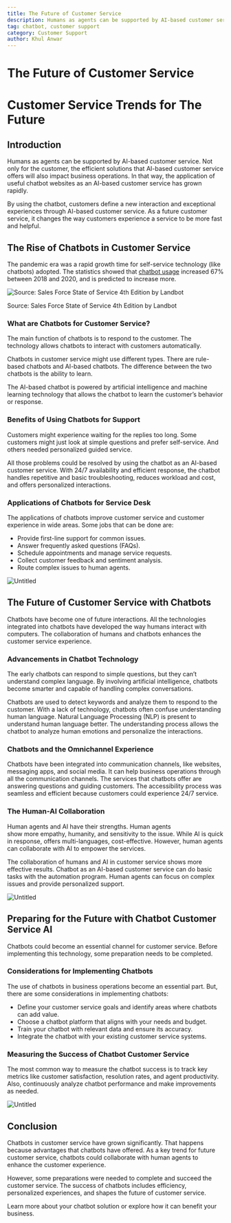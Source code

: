 ```yaml
---
title: The Future of Customer Service
description: Humans as agents can be supported by AI-based customer service. Not only for the customer, the efficient solutions that AI-based customer service offers will also impact business operations. 
tag: chatbot, customer support
category: Customer Support
author: Khul Anwar
---
```


# The Future of Customer Service


# **Customer Service Trends for The Future**

## Introduction

Humans as agents can be supported by AI-based customer service. Not only for the customer, the efficient solutions that AI-based customer service offers will also impact business operations. In that way, the application of useful chatbot websites as an AI-based customer service has grown rapidly.

By using the chatbot, customers define a new interaction and exceptional experiences through AI-based customer service. As a future customer service, it changes the way customers experience a service to be more fast and helpful.

## **The Rise of Chatbots in Customer Service**

The pandemic era was a rapid growth time for self-service technology (like chatbots) adopted. The statistics showed that [chatbot usage](https://landbot.io/blog/chatbot-statistics-compilation) increased 67% between 2018 and 2020, and is predicted to increase more.

![Source: Sales Force State of Service 4th Edition by Landbot](./img/the-rise-of-chatbot.png)

Source: Sales Force State of Service 4th Edition by Landbot

### What are Chatbots for Customer Service?

The main function of chatbots is to respond to the customer. The technology allows chatbots to interact with customers automatically.

Chatbots in customer service might use different types. There are rule-based chatbots and AI-based chatbots. The difference between the two chatbots is the ability to learn. 

The AI-based chatbot is powered by artificial intelligence and machine learning technology that allows the chatbot to learn the customer’s behavior or response.

### Benefits of Using Chatbots for Support

Customers might experience waiting for the replies too long. Some customers might just look at simple questions and prefer self-service. And others needed personalized guided service. 

All those problems could be resolved by using the chatbot as an AI-based customer service. With 24/7 availability and efficient response, the chatbot handles repetitive and basic troubleshooting, reduces workload and cost, and offers personalized interactions.

### Applications of Chatbots for Service Desk

The applications of chatbots improve customer service and customer experience in wide areas. Some jobs that can be done are:

- Provide first-line support for common issues.
- Answer frequently asked questions (FAQs).
- Schedule appointments and manage service requests.
- Collect customer feedback and sentiment analysis.
- Route complex issues to human agents.

![Untitled](./img/chatbot-for-servicedesk.png)

## **The Future of Customer Service with Chatbots**

Chatbots have become one of future interactions. All the technologies integrated into chatbots have developed the way humans interact with computers. The collaboration of humans and chatbots enhances the customer service experience.

### Advancements in Chatbot Technology

The early chatbots can respond to simple questions, but they can’t understand complex language. By involving artificial intelligence, chatbots become smarter and capable of handling complex conversations.

Chatbots are used to detect keywords and analyze them to respond to the customer. With a lack of technology, chatbots often confuse understanding human language. Natural Language Processing (NLP) is present to understand human language better. The understanding process allows the chatbot to analyze human emotions and personalize the interactions.

### Chatbots and the Omnichannel Experience

Chatbots have been integrated into communication channels, like websites, messaging apps, and social media. It can help business operations through all the communication channels. The services that chatbots offer are answering questions and guiding customers. The accessibility process was seamless and efficient because customers could experience 24/7 service.

### The Human-AI Collaboration

Human agents and AI have their strengths. Human agents show more empathy, humanity, and sensitivity to the issue. While AI is quick in response, offers multi-languages, cost-effective. However, human agents can collaborate with AI to empower the services.

The collaboration of humans and AI in customer service shows more effective results. Chatbot as an AI-based customer service can do basic tasks with the automation program. Human agents can focus on complex issues and provide personalized support.

![Untitled](./img/human-ai-collaboration.png)

## Preparing for the Future with Chatbot Customer Service AI

Chatbots could become an essential channel for customer service. Before implementing this technology, some preparation needs to be completed.

### Considerations for Implementing Chatbots

The use of chatbots in business operations become an essential part. But, there are some considerations in implementing chatbots:

- Define your customer service goals and identify areas where chatbots can add value.
- Choose a chatbot platform that aligns with your needs and budget.
- Train your chatbot with relevant data and ensure its accuracy.
- Integrate the chatbot with your existing customer service systems.

### Measuring the Success of Chatbot Customer Service

The most common way to measure the chatbot success is to track key metrics like customer satisfaction, resolution rates, and agent productivity. Also, continuously analyze chatbot performance and make improvements as needed.

![Untitled](./img/measuring-success-of-chatbot.png)

## **Conclusion**

Chatbots in customer service have grown significantly. That happens because advantages that chatbots have offered. As a key trend for future customer service, chatbots could collaborate with human agents to enhance the customer experience. 

However, some preparations were needed to complete and succeed the customer service. The success of chatbots includes efficiency, personalized experiences, and shapes the future of customer service.

Learn more about your chatbot solution or explore how it can benefit your business.